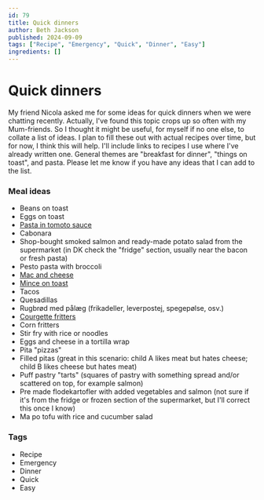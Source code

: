 ```yaml
---
id: 79
title: Quick dinners
author: Beth Jackson
published: 2024-09-09
tags: ["Recipe", "Emergency", "Quick", "Dinner", "Easy"]
ingredients: []
---
```


# Quick dinners

<BlogTextWrapper>

My friend Nicola asked me for some ideas for quick dinners when we were chatting recently. Actually, I've found this topic crops up so often with my Mum-friends. So I thought it might be useful, for myself if no one else, to collate a list of ideas. I plan to fill these out with actual recipes over time, but for now, I think this will help. I'll include links to recipes I use where I've already written one. General themes are "breakfast for dinner", "things on toast", and pasta. Please let me know if you have any ideas that I can add to the list.

</BlogTextWrapper>

<BlogTextWrapper>

### Meal ideas

- Beans on toast
- Eggs on toast
- [Pasta in tomoto sauce](https://cph.kiwi/blog/pasta-in-tomato-sauce)
- Cabonara
- Shop-bought smoked salmon and ready-made potato salad from the supermarket (in DK check the "fridge" section, usually near the bacon or fresh pasta)
- Pesto pasta with broccoli
- [Mac and cheese](https://cph.kiwi/blog/macaroni-and-cheese)
- [Mince on toast](https://cph.kiwi/blog/mince-on-toast)
- Tacos
- Quesadillas
- Rugbrød med pålæg (frikadeller, leverpostej, spegepølse, osv.)
- [Courgette fritters](https://cph.kiwi/blog/courgette-fritters)
- Corn fritters
- Stir fry with rice or noodles
- Eggs and cheese in a tortilla wrap
- Pita "pizzas"
- Filled pitas (great in this scenario: child A likes meat but hates cheese; child B likes cheese but hates meat)
- Puff pastry "tarts" (squares of pastry with something spread and/or scattered on top, for example salmon)
- Pre made flodekartofler with added vegetables and salmon (not sure if it's from the fridge or frozen section of the supermarket, but I'll correct this once I know)
- Ma po tofu with rice and cucumber salad

</BlogTextWrapper>

<BlogTextWrapper>

### Tags

- Recipe
- Emergency
- Dinner
- Quick
- Easy

</BlogTextWrapper>
